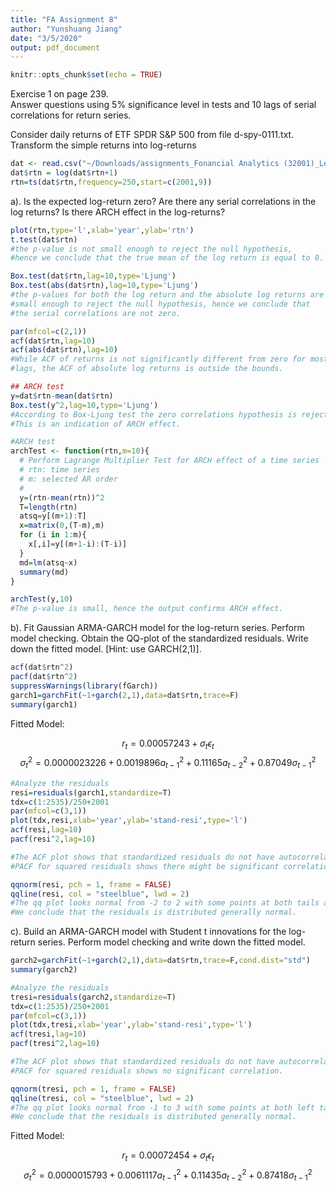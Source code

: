 ```yaml
---
title: "FA Assignment 8"
author: "Yunshuang Jiang"
date: "3/5/2020"
output: pdf_document
---
```


```r
knitr::opts_chunk$set(echo = TRUE)
```

Exercise 1 on page 239.\
Answer questions using 5% significance level in tests and 10 lags of serial correlations for return series.\

Consider daily returns of ETF SPDR S&P 500 from file d-spy-0111.txt.\
Transform the simple returns into log-returns\

```r
dat <- read.csv("~/Downloads/assignments_Fonancial Analytics (32001)_Lecture 8_d-spy-0111.txt", sep="")
dat$rtn = log(dat$rtn+1)
rtn=ts(dat$rtn,frequency=250,start=c(2001,9))
```


a). Is the expected log-return zero? Are there any serial correlations in the log returns? Is there ARCH effect in the log-returns?\

```r
plot(rtn,type='l',xlab='year',ylab='rtn')
t.test(dat$rtn)
#the p-value is not small enough to reject the null hypothesis, 
#hence we conclude that the true mean of the log return is equal to 0.

Box.test(dat$rtn,lag=10,type='Ljung')
Box.test(abs(dat$rtn),lag=10,type='Ljung')
#the p-values for both the log return and the absolute log returns are 
#small enough to reject the null hypothesis, hence we conclude that 
#the serial correlations are not zero. 

par(mfcol=c(2,1))
acf(dat$rtn,lag=10) 
acf(abs(dat$rtn),lag=10) 
#While ACF of returns is not significantly different from zero for most
#lags, the ACF of absolute log returns is outside the bounds.
```

```r
## ARCH test
y=dat$rtn-mean(dat$rtn)
Box.test(y^2,lag=10,type='Ljung')
#According to Box-Ljung test the zero correlations hypothesis is rejected.
#This is an indication of ARCH effect.

#ARCH test
archTest <- function(rtn,m=10){
  # Perform Lagrange Multiplier Test for ARCH effect of a time series
  # rtn: time series
  # m: selected AR order
  #
  y=(rtn-mean(rtn))^2
  T=length(rtn)
  atsq=y[(m+1):T]
  x=matrix(0,(T-m),m)
  for (i in 1:m){
    x[,i]=y[(m+1-i):(T-i)]
  }
  md=lm(atsq~x)
  summary(md)
}

archTest(y,10)
#The p-value is small, hence the output confirms ARCH effect.
```


b). Fit Gaussian ARMA-GARCH model for the log-return series. Perform model checking. Obtain the QQ-plot of the standardized residuals. Write down the fitted model. [Hint: use GARCH(2,1)].\

```r
acf(dat$rtn^2)
pacf(dat$rtn^2)
suppressWarnings(library(fGarch))
garch1=garchFit(~1+garch(2,1),data=dat$rtn,trace=F)
summary(garch1)
```

Fitted Model:\

$$ r_t = 0.00057243 + \sigma_t   \epsilon_t $$
$$ \sigma_t^2 = 0.0000023226 + 0.0019896 a_{t-1}^2 + 0.11165 a_{t-2}^2 + 0.87049 \sigma_{t-1}^2$$

```r
#Analyze the residuals
resi=residuals(garch1,standardize=T)
tdx=c(1:2535)/250+2001
par(mfcol=c(3,1))
plot(tdx,resi,xlab='year',ylab='stand-resi',type='l')
acf(resi,lag=10)
pacf(resi^2,lag=10)

#The ACF plot shows that standardized residuals do not have autocorrelation.
#PACF for squared residuals shows there might be significant correlation at higher lags (log=10).

qqnorm(resi, pch = 1, frame = FALSE)
qqline(resi, col = "steelblue", lwd = 2)
#The qq plot looks normal from -2 to 2 with some points at both tails are slightly off. 
#We conclude that the residuals is distributed generally normal. 
```


c). Build an ARMA-GARCH model with Student t innovations for the log-return series. Perform model checking and write down the fitted model.\

```r
garch2=garchFit(~1+garch(2,1),data=dat$rtn,trace=F,cond.dist="std")
summary(garch2)

#Analyze the residuals
tresi=residuals(garch2,standardize=T)
tdx=c(1:2535)/250+2001
par(mfcol=c(3,1))
plot(tdx,tresi,xlab='year',ylab='stand-resi',type='l')
acf(tresi,lag=10)
pacf(tresi^2,lag=10)

#The ACF plot shows that standardized residuals do not have autocorrelation.
#PACF for squared residuals shows no significant correlation.

qqnorm(tresi, pch = 1, frame = FALSE)
qqline(tresi, col = "steelblue", lwd = 2)
#The qq plot looks normal from -1 to 3 with some points at both left tails are slightly off. 
#We conclude that the residuals is distributed generally normal.
```

Fitted Model:\

$$ r_t = 0.00072454 + \sigma_t   \epsilon_t $$
$$ \sigma_t^2 = 0.0000015793 + 0.0061117 a_{t-1}^2 + 0.11435 a_{t-2}^2 + 0.87418 \sigma_{t-1}^2$$